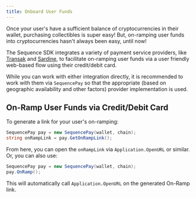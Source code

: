 ```yaml
---
title: Onboard User Funds
---
```


Once your user's have a sufficient balance of cryptocurrencies in their wallet, purchasing collectibles is super easy! But, on-ramping user funds into cryptocurrencies hasn't always been easy, until now!

The Sequence SDK integrates a variety of payment service providers, like [Transak](https://transak.com/#onramp) and [Sardine](https://docs.payments.sardine.ai/guides/integration/OnOffRamps/quickstart), to facilitate on-ramping user funds via a user friendly web-based flow using their credit/debit card.

While you can work with either integration directly, it is recommended to work with them via `SequencePay` so that the appropriate (based on geographic availability and other factors) provider implementation is used.

## On-Ramp User Funds via Credit/Debit Card

To generate a link for your user's on-ramping:

```csharp
SequencePay pay = new SequencePay(wallet, chain);
string onRampLink = pay.GetOnRampLink(); 
```

From here, you can open the `onRampLink` via `Application.OpenURL` or similar. Or, you can also use:

```csharp
SequencePay pay = new SequencePay(wallet, chain);
pay.OnRamp();
```

This will automatically call `Application.OpenURL` on the generated On-Ramp link.